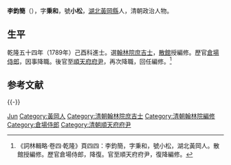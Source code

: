 {{Otheruses|other=名为李秉和的其他人物|李秉和}}
{{Otheruses|other=名为李小松的其他人物|李小松}}

'''李鈞簡'''（{{bd|?||?|}}），字'''秉和'''，號'''小松'''，[[湖北|湖北]][[黃岡縣|黃岡縣]]人，清朝政治人物。

== 生平 ==
乾隆五十四年（1789年）己酉科進士。選[[翰林院|翰林院]][[庶吉士|庶吉士]]，[[散館|散館]]授編修。歷官[[倉場侍郎|倉場侍郎]]，因事降職。後官至[[順天府府尹|順天府府尹]]，再次降職，回任編修。<ref>《詞林輯略·卷四·乾隆》頁四四：李鈞簡，字秉和，號小松，湖北黃岡人。散館授編修。歷官倉場侍郎，降復。官至順天府府尹，復降編修。</ref>

==参考文献==
{{reflist}}

{{-}}
{{乾隆五十四年己酉科殿試金榜}}

{{Authority control}}

{{DEFAULTSORT:Li李}}
[[Category:李姓|Jun]]
[[Category:黃岡人|Category:黃岡人]]
[[Category:清朝翰林院庶吉士|Category:清朝翰林院庶吉士]]
[[Category:清朝翰林院編修|Category:清朝翰林院編修]]
[[Category:倉場侍郎|Category:倉場侍郎]]
[[Category:清朝順天府府尹|Category:清朝順天府府尹]]